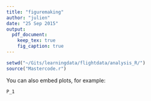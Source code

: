 ```yaml
---
title: "figuremaking"
author: "julien"
date: "25 Sep 2015"
output:
  pdf_document:
    keep_tex: true
    fig_caption: true
---
```



```r
setwd("~/Gits/learningdata/flightdata/analysis_R/")
source("Mastercode.r")
```

You can also embed plots, for example:

```r
P_1
```


